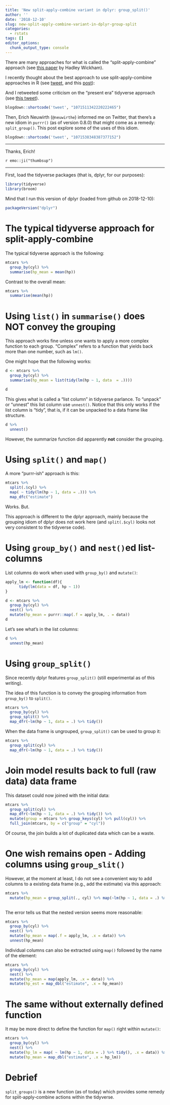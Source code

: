 ```yaml
---
title: 'New split-apply-combine variant in dplyr: group_split()'
author: ''
date: '2018-12-10'
slug: new-split-apply-combine-variant-in-dplyr-group-split
categories:
  - rstats
tags: []
editor_options: 
  chunk_output_type: console
---
```




There are many approaches for what is called the "split-apply-combine" approach (see [this paper](https://www.jstatsoft.org/article/view/v040i01/v40i01.pdf) by Hadley Wickham).


I recently thought about the best approach to use split-apply-combine approaches in R (see [tweet](https://twitter.com/sauer_sebastian/status/1071511342220222465), and this [post](https://data-se.netlify.com/2018/12/05/plot-many-ggplot-diagrams-using-nest-and-map/)):


And I retweeted some criticism on the "present era" tidyverse approach (see [this tweet](https://twitter.com/sauer_sebastian/status/1071511342220222465)). 

```r
blogdown::shortcode('tweet', "1071511342220222465")
```



Then, Erich Neuwirth (`@neuwirthe`) informed me on Twitter, that there's a new idiom in `purrr()` (as of version 0.8.0) that might come as a remedy: `split_group()`. This post explore some of the uses of this idiom.


```r
blogdown::shortcode('tweet', "1071538348387377152")
```


---

Thanks, Erich!

`r emo::ji("thumbsup")`

---




First, load the tidyverse packages (that is, dplyr, for our purposes):

```r
library(tidyverse)
library(broom)
```

Mind that I run this version of dplyr (loaded from github on 2018-12-10):

```r
packageVersion("dplyr")
```



# The typical tidyverse approach for split-apply-combine


The typical tidyverse approach is the following:
```r
mtcars %>% 
  group_by(cyl) %>% 
  summarise(hp_mean = mean(hp))
```

Contrast to the overall mean:

```r
mtcars %>% 
  summarise(mean(hp))
```


# Using `list()` in `summarise()` does NOT convey the grouping

This approach works fine unless one wants to apply a more complex function to each group. "Complex" refers to a function that yields back more than one number, such as `lm()`.

One might hope that the following works:


```r
d <- mtcars %>% 
  group_by(cyl) %>% 
  summarise(hp_mean = list(tidy(lm(hp ~ 1, data  = .))))

d
```

This gives what is called a "list column" in tidyverse parlance. To "unpack" or "unnest" this list column use `unnest()`. Notice that this only works if the list column is "tidy", that is, if it can be unpacked to a data frame like structure.


```r
d %>% 
  unnest()
```


However, the summarize function did apparently **not** consider the grouping.



# Using `split()` and `map()`


A more "purrr-ish" approach is this:

```r
mtcars %>% 
  split(.$cyl) %>% 
  map( ~ tidy(lm(hp ~ 1, data = .))) %>% 
  map_dfc("estimate")
```


Works. But.

This approach is different to the dplyr approach, mainly because the grouping idiom of dplyr does not work here (and `split(.$cyl)` looks not very consistent to the tidyverse code).



# Using `group_by()` and `nest()`ed list-columns


List columns do work when used with `group_by()` and `mutate()`:


```r

apply_lm <- function(df){
      tidy(lm(data = df, hp ~ 1))      
}

d <- mtcars %>% 
  group_by(cyl) %>% 
  nest() %>% 
  mutate(hp_mean = purrr::map(.f = apply_lm, . = data)) 
d
```


Let's see what's in the list columns:

```r
d %>% 
  unnest(hp_mean)
```



# Using `group_split()`


Since recently dplyr features `group_split()` (still experimental as of this writing).

The idea of this function is to convey the grouping information from `group_by()` to `split()`.

```r
mtcars %>% 
  group_by(cyl) %>% 
  group_split() %>% 
  map_dfr(~lm(hp ~ 1, data = .) %>% tidy())
```

When the data frame is ungrouped, `group_split()` can be used to group it:

```r
mtcars %>% 
  group_split(cyl) %>% 
  map_dfr(~lm(hp ~ 1, data = .) %>% tidy())
```


# Join model results back to full (raw data) data frame

This dataset could now joined with the initial data:


```r
mtcars %>% 
  group_split(cyl) %>% 
  map_dfr(~lm(hp ~ 1, data = .) %>% tidy()) %>%
  mutate(group = mtcars %>% group_keys(cyl) %>% pull(cyl)) %>% 
  full_join(mtcars, by = c("group" = "cyl"))
```

Of course, the join builds a lot of duplicated data which can be a waste.



# One wish remains open  - Adding columns using `group_slit()`


However, at the moment at least, I do not see a convenient way to add columns to a existing data frame (e.g., add the estimate) via this approach:


```r
mtcars %>%
  mutate(hp_mean = group_split(., cyl) %>% map(~lm(hp ~ 1, data = .) %>% tidy() %>% map("estimate")))
  
```




The error tells us that the nested version seems more reasonable:


```r
mtcars %>% 
  group_by(cyl) %>%
  nest() %>% 
  mutate(hp_mean = map(.f = apply_lm, .x = data)) %>% 
  unnest(hp_mean)
```

Individual columns can also be extracted using `map()` followed by the name of the element:

```r
mtcars %>% 
  group_by(cyl) %>%
  nest() %>% 
  mutate(hp_mean = map(apply_lm, .x = data)) %>% 
  mutate(hp_est = map_dbl("estimate", .x = hp_mean))
```


# The same without externally defined function

It may be more direct to define the function for `map()` right within `mutate()`:

```r
mtcars %>% 
  group_by(cyl) %>%
  nest() %>% 
  mutate(hp_lm = map( ~ lm(hp ~ 1, data = .) %>% tidy(), .x = data)) %>% 
  mutate(hp_mean = map_dbl("estimate", .x = hp_lm))
```



# Debrief


`split_groups()` is a new function (as of today) which provides some remedy for split-apply-combine actions within the tidyverse. 
